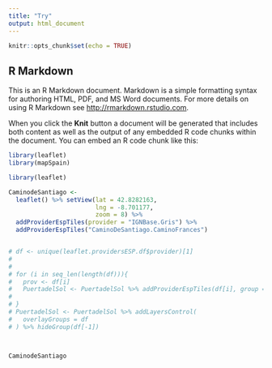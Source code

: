 ---
title: "Try"
output: html_document
---

```{r setup, include=FALSE}
knitr::opts_chunk$set(echo = TRUE)
```

## R Markdown

This is an R Markdown document. Markdown is a simple formatting syntax for authoring HTML, PDF, and MS Word documents. For more details on using R Markdown see <http://rmarkdown.rstudio.com>.

When you click the **Knit** button a document will be generated that includes both content as well as the output of any embedded R code chunks within the document. You can embed an R code chunk like this:

```{r cars}



library(leaflet)
library(mapSpain)

library(leaflet)

CaminodeSantiago <-
  leaflet() %>% setView(lat = 42.8282163,
                        lng = -8.701177,
                        zoom = 8) %>%
  addProviderEspTiles(provider = "IGNBase.Gris") %>%
  addProviderEspTiles("CaminoDeSantiago.CaminoFrances")


# df <- unique(leaflet.providersESP.df$provider)[1]
# 
# 
# for (i in seq_len(length(df))){
#   prov <- df[i]
#   PuertadelSol <- PuertadelSol %>% addProviderEspTiles(df[i], group = df[i])
#   
# }
# PuertadelSol <- PuertadelSol %>% addLayersControl(
#   overlayGroups = df
# ) %>% hideGroup(df[-1])



CaminodeSantiago

```
